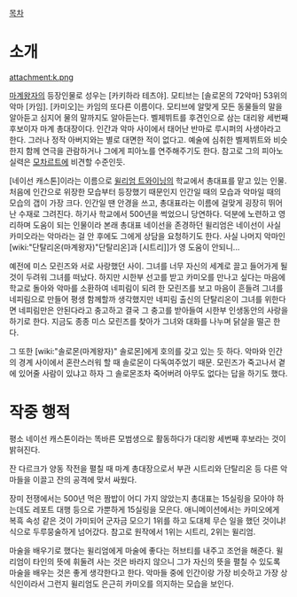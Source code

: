 [[목차]]

= 소개 =
attachment:k.png

[[마계왕자]]의 등장인물로 성우는 [카키하라 테츠야]. 모티브는 [솔로몬의 72악마] 53위의 악마 [카임]. [카미오]는 카임의 또다른 이름이다. 모티브에 알맞게 모든 동물들의 말을 알아듣고 심지어 물의 말까지도 알아듣는다. 벨제뷔트를 후견인으로 삼는 대리왕 세번째 후보이자 마계 총대장이다. 인간과 악마 사이에서 태어난 반마로 루시퍼의 사생아라고 한다. 그러나 정작 아버지와는 별로 대면한 적이 없다고. 예술에 심취한 벨제뷔트와 비슷한지 함께 연극을 관람하거나 그에게 피아노를 연주해주기도 한다. 참고로 그의 피아노 실력은 [[모차르트]]에 비견할 수준인듯.

[네이선 캐스톤]이라는 이름으로 [[윌리엄 트와이닝]]의 학교에서 총대표를 맡고 있는 인물. 처음에 인간으로 위장한 모습부터 등장했기 때문인지 인간일 때의 모습과 악마일 때의 모습의 갭이 가장 크다. 인간일 땐 안경을 쓰고, 총대표라는 이름에 걸맞게 굉장히 뛰어난 수재로 그려진다. 하기사 학교에서 500년을 썩었으니 당연하다. 덕분에 노련하고 영리하며 도움이 되는 인물이라 본래 총대표 네이선을 존경하던 윌리엄은 네이선이 사실 카미오라는 악마라는 걸 안 후에도 그에게 상담을 요청하기도 한다. 사실 나머지 악마인 [wiki:"단탈리온(마계왕자)"단탈리온]과 [시트리]]가 영 도움이 안되니...

예전에 미스 모린즈와 서로 사랑했던 사이. 그녀를 너무 자신의 세계로 끌고 들어가게 될 것이 두려워 그녀를 떠났다. 하지만 시한부 선고를 받고 카미오를 만나고 싶다는 마음에 학교로 돌아와 악마를 소환하여 네피림이 되려 한 모린즈를 보고 마음이 흔들려 그녀를 네피림으로 만들어 평생 함께할까 생각했지만 네피림 출신의 단탈리온이 그녀를 위한다면 네피림만은 안된다라고 충고하고 결국 그 충고를 받아들여 시한부 인생동안의 사랑을 하기로 한다. 지금도 종종 미스 모린즈를 찾아가 그녀와 대화를 나누며 닭살을 떨곤 한다.

그 또한 [wiki:"솔로몬(마계왕자)" 솔로몬]에게 호의를 갖고 있는 듯 하다. 악마와 인간의 경계 사이에서 혼란스러워 할 때 솔로몬이 다독여주었기 때문. 모린즈가 죽고나서 곁에 있어줄 사람이 있냐고 하자 그 솔로몬조차 죽어버려 아무도 없다는 답을 하기도 했다.

= 작중 행적 =
평소 네이선 캐스톤이라는 똑바른 모범생으로 활동하다가 대리왕 세번째 후보라는 것이 밝혀진다.

잔 다르크가 양동 작전을 펼칠 때 마계 총대장으로서 부관 시트리와 단탈리온 등 다른 악마들을 이끌고 잔의 공격에 맞서 싸웠다.

장미 전쟁에서는 500년 먹은 짬밥이 어디 가지 않았는지 총대표는 15실링을 모아야 하는데도 레포트 대행 등으로 가뿐하게 15실링을 모은다. 애니메이션에서는 카미오에게 복흑 속성 같은 것이 가미되어 군자금 모으기 1위를 하고 도대체 무슨 일을 했던 것이냐! 식으로 두루뭉술하게 넘어갔다. 참고로 원작에서 1위는 시트리, 2위는 윌리엄.

마술을 배우기로 했다는 윌리엄에게 마술에 좋다는 허브티를 내주고 조언을 해준다. 윌리엄이 타인의 뜻에 휘둘려 사는 것은 바라지 않으니 그가 자신의 뜻을 펼칠 수 있도록 마술을 배우는 것은 좋게 생각한다고 한다. 악마들 중에 인간이랑 가장 비슷하고 가장 상식인이라서 그런지 윌리엄도 은근히 카미오를 의지하는 모습을 보인다.
